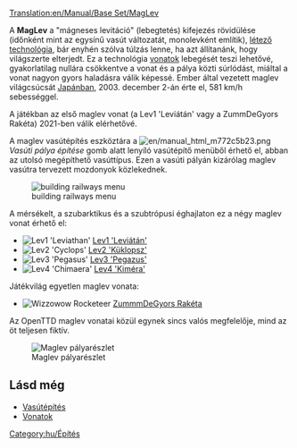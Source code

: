 [[Translation:en/Manual/Base Set/MagLev]]
{{hu/Vasúti pálya típusai}}

A '''MagLev''' a "mágneses levitáció" (lebegtetés) kifejezés rövidülése (időnként mint az egysínű vasút változatát, monolevként említik), [http://hu.wikipedia.org/wiki/Maglev létező technológia], bár enyhén szólva túlzás lenne, ha azt állítanánk, hogy világszerte elterjedt. Ez a technológia [[hu/Manual/Vonatok|vonatok]] lebegését teszi lehetővé, gyakorlatilag nullára csökkentve a vonat és a pálya közti súrlódást, miáltal a vonat nagyon gyors haladásra válik képessé. Ember által vezetett maglev világcsúcsát [http://hu.wikipedia.org/wiki/JR-Maglev Japánban], 2003. december 2-án érte el, 581 km/h sebességgel.

A játékban az első maglev vonat (a Lev1 'Leviátán' vagy a ZummDeGyors Rakéta) 2021-ben válik elérhetővé.

A maglev vasútépítés eszköztára a [[File:en/manual html m772c5b23.png]] ''Vasúti pálya építése'' gomb alatt lenyíló vasútépítő menüből érhető el, abban az utolsó megépíthető vasúttípus. Ezen a vasúti pályán kizárólag maglev vasútra tervezett mozdonyok közlekednek. 


[[File:hu/Openttd-rail1.png|none|building railways menu]]

A mérsékelt, a szubarktikus és a szubtrópusi éghajlaton ez a négy maglev vonat érhető el:
*[[File:en/Lev1leviathan.png|Lev1 'Leviathan']] [[hu/Manual/Base Set/Trains/Lev1 'Leviátán'|Lev1 'Leviátán']]
*[[File:en/Lev2cyclops.png|Lev2 'Cyclops']] [[hu/Manual/Base Set/Trains/Lev2 'Küklopsz'|Lev2 'Küklopsz']]
*[[File:en/Lev3pegasus.png|Lev3 'Pegasus']] [[hu/Manual/Base Set/Trains/Lev3 'Pegazus'|Lev3 'Pegazus']]
*[[File:en/Lev4chimaerarhead.png|Lev4 'Chimaera']] [[hu/Manual/Base Set/Trains/Lev4 'Kiméra'|Lev4 'Kiméra']]
Játékvilág egyetlen maglev vonata:
*[[File:en/Wizzowowrocketeer.png|Wizzowow Rocketeer]] [[hu/ZummmDeGyors Rakéta|ZummmDeGyors Rakéta]]

Az OpenTTD maglev vonatai közül egynek sincs valós megfelelője, mind az öt teljesen fiktív.

[[File:en/MaglevTemp.png|none|frame|Maglev pályarészlet]]

==Lásd még==
*[[hu/Manual/Vasútépítés|Vasútépítés]]
*[[hu/Manual/Vonatok|Vonatok]]

[[Category:hu/Építés]]